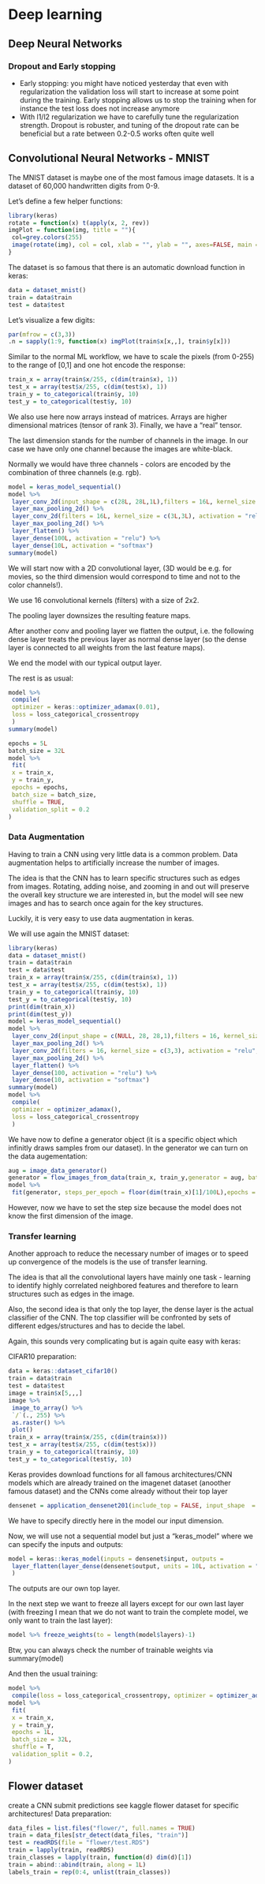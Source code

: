# Deep learning {#Deep}
## Deep Neural Networks
### Dropout and Early stopping
- Early stopping: you might have noticed yesterday that even with regularization the validation loss will start to increase at some point during the training. Early stopping allows us to stop the training when for instance the test loss does not increase anymore
- With l1/l2 regularization we have to carefully tune the regularization strength. Dropout is robuster, and tuning of the dropout rate can be beneficial but a rate between 0.2-0.5 works often quite well

## Convolutional Neural Networks - MNIST
The MNIST dataset is maybe one of the most famous image datasets. It is a dataset of 60,000 handwritten digits from 0-9.

Let's define a few helper functions:

```r
library(keras)
rotate = function(x) t(apply(x, 2, rev))
imgPlot = function(img, title = ""){
 col=grey.colors(255)
 image(rotate(img), col = col, xlab = "", ylab = "", axes=FALSE, main = paste0("Label: ", as.character(title)))
}
```

The dataset is so famous that there is an automatic download function in keras:

```r
data = dataset_mnist()
train = data$train
test = data$test
```

Let's visualize a few digits:

```r
par(mfrow = c(3,3))
.n = sapply(1:9, function(x) imgPlot(train$x[x,,], train$y[x]))
```

Similar to the normal ML workflow, we have to scale the pixels (from 0-255) to the range of [0,1] and one hot encode the response:

```r
train_x = array(train$x/255, c(dim(train$x), 1))
test_x = array(test$x/255, c(dim(test$x), 1))
train_y = to_categorical(train$y, 10)
test_y = to_categorical(test$y, 10)
```

We also use here now arrays instead of matrices. Arrays are higher dimensional matrices (tensor of rank 3). Finally, we have a "real" tensor. 

The last dimension stands for the number of channels in the image. In our case we have only one channel because the images are white-black.

Normally we would have three channels - colors are encoded by the combination of three channels (e.g. rgb).

```r
model = keras_model_sequential()
model %>% 
 layer_conv_2d(input_shape = c(28L, 28L,1L),filters = 16L, kernel_size = c(2L,2L), activation = "relu") %>% 
 layer_max_pooling_2d() %>% 
 layer_conv_2d(filters = 16L, kernel_size = c(3L,3L), activation = "relu") %>% 
 layer_max_pooling_2d() %>% 
 layer_flatten() %>% 
 layer_dense(100L, activation = "relu") %>% 
 layer_dense(10L, activation = "softmax")
summary(model)
```

We will start now with a 2D convolutional layer, (3D would be e.g. for movies, so the third dimension would correspond to time and not to the color channels!).

We use 16 convolutional kernels (filters) with a size of 2x2.

The pooling layer downsizes the resulting feature maps.

After another conv and pooling layer we flatten the output, i.e. the following dense layer treats the previous layer as normal dense layer (so the dense layer is connected to all weights from the last feature maps).

We end the model with our typical output layer.

The rest is as usual:

```r
model %>% 
 compile(
 optimizer = keras::optimizer_adamax(0.01),
 loss = loss_categorical_crossentropy
 )
summary(model)
```


```r
epochs = 5L
batch_size = 32L
model %>% 
 fit(
 x = train_x, 
 y = train_y,
 epochs = epochs,
 batch_size = batch_size,
 shuffle = TRUE,
 validation_split = 0.2
)
```

### Data Augmentation
Having to train a CNN using very little data is a common problem. Data augmentation helps to artificially increase the number of images.

The idea is that the CNN has to learn specific structures such as edges from images. Rotating, adding noise, and zooming in and out will preserve the overall key structure we are interested in, but the model will see new images and has to search once again for the key structures.

Luckily, it is very easy to use data augmentation in keras.

We will use again the MNIST dataset:
```r
library(keras)
data = dataset_mnist()
train = data$train
test = data$test
train_x = array(train$x/255, c(dim(train$x), 1))
test_x = array(test$x/255, c(dim(test$x), 1))
train_y = to_categorical(train$y, 10)
test_y = to_categorical(test$y, 10)
print(dim(train_x))
print(dim(test_y))
model = keras_model_sequential()
model %>% 
 layer_conv_2d(input_shape = c(NULL, 28, 28,1),filters = 16, kernel_size = c(2,2), activation = "relu", use_bias = F) %>% 
 layer_max_pooling_2d() %>% 
 layer_conv_2d(filters = 16, kernel_size = c(3,3), activation = "relu", use_bias = F) %>% 
 layer_max_pooling_2d() %>% 
 layer_flatten() %>% 
 layer_dense(100, activation = "relu") %>% 
 layer_dense(10, activation = "softmax")
summary(model)
model %>% 
 compile(
 optimizer = optimizer_adamax(),
 loss = loss_categorical_crossentropy
 )
```

We have now to define a generator object (it is a specific object which infinitly draws samples from our dataset). In the generator we can turn on the data augementation:

```r
aug = image_data_generator()
generator = flow_images_from_data(train_x, train_y,generator = aug, batch_size = 100L)
model %>% 
 fit(generator, steps_per_epoch = floor(dim(train_x)[1]/100L),epochs = 1L)
```

However, now we have to set the step size because the model does not know the first dimension of the image.

### Transfer learning {#transfer}
Another approach to reduce the necessary number of images or to speed up convergence of the models is the use of transfer learning.

The idea is that all the convolutional layers have mainly one task - learning to identify highly correlated neighbored features and therefore to learn structures such as edges in the image.

Also, the second idea is that only the top layer, the dense layer is the actual classifier of the CNN. The top classifier will be confronted by sets of different edges/structures and has to decide the label.

Again, this sounds very complicating but is again quite easy with keras:

CIFAR10 preparation:
```r
data = keras::dataset_cifar10()
train = data$train
test = data$test
image = train$x[5,,,]
image %>% 
 image_to_array() %>%
 `/`(., 255) %>%
 as.raster() %>%
 plot()
train_x = array(train$x/255, c(dim(train$x)))
test_x = array(test$x/255, c(dim(test$x)))
train_y = to_categorical(train$y, 10)
test_y = to_categorical(test$y, 10)
```

Keras provides download functions for all famous architectures/CNN models which are already trained on the imagenet dataset (anoother famous dataset) and the CNNs come already without their top layer

```r
densenet = application_densenet201(include_top = FALSE, input_shape  = c(32L, 32L, 3L))
```
We have to specify directly here in the model our input dimension.

Now, we will use not a sequential model but just a "keras_model" where we can specify the inputs and outputs:
```r
model = keras::keras_model(inputs = densenet$input, outputs = 
 layer_flatten(layer_dense(densenet$output, units = 10L, activation = "softmax"))
 )
```

The outputs are our own top layer.

In the next step we want to freeze all layers except for our own last layer (with freezing I mean that we do not want to train the complete model, we only want to train the last layer):
```r
model %>% freeze_weights(to = length(model$layers)-1)
```
Btw, you can always check the number of trainable weights via summary(model)

And then the usual training:
```r
model %>% 
 compile(loss = loss_categorical_crossentropy, optimizer = optimizer_adamax())
model %>% 
 fit(
 x = train_x, 
 y = train_y,
 epochs = 1L,
 batch_size = 32L,
 shuffle = T,
 validation_split = 0.2,
)
```


## Flower dataset
create a CNN
submit predictions
see kaggle flower dataset for specific architectures!
Data preparation:
```r
data_files = list.files("flower/", full.names = TRUE)
train = data_files[str_detect(data_files, "train")]
test = readRDS(file = "flower/test.RDS")
train = lapply(train, readRDS)
train_classes = lapply(train, function(d) dim(d)[1])
train = abind::abind(train, along = 1L)
labels_train = rep(0:4, unlist(train_classes))
```
